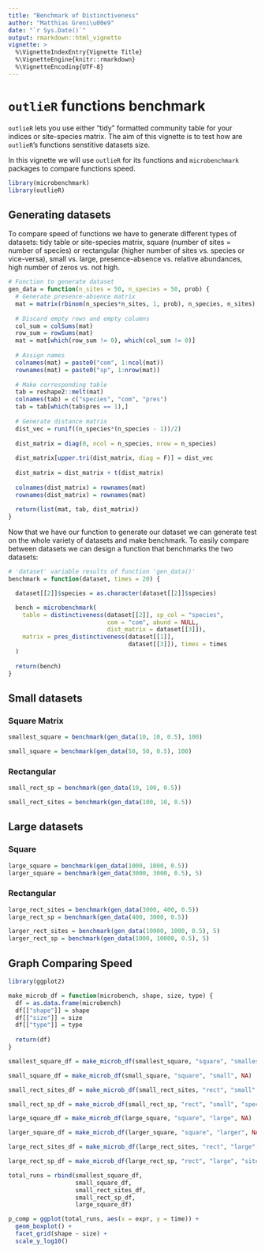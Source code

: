 ```yaml
---
title: "Benchmark of Distinctiveness"
author: "Matthias Greni\u00e9"
date: "`r Sys.Date()`"
output: rmarkdown::html_vignette
vignette: >
  %\VignetteIndexEntry{Vignette Title}
  %\VignetteEngine{knitr::rmarkdown}
  %\VignetteEncoding{UTF-8}
---
```


# `outlieR` functions benchmark

`outlieR` lets you use either "tidy" formatted community table for your indices or site-species matrix. The aim of this vignette is to test how are `outlieR`'s functions senstitive datasets size.

In this vignette we will use `outlieR` for its functions and `microbenchmark` packages to compare functions speed.

```r
library(microbenchmark)
library(outlieR)
```



## Generating datasets

To compare speed of functions we have to generate different types of datasets: tidy table or site-species matrix, square (number of sites = number of species) or rectangular (higher number of sites vs. species or vice-versa), small vs. large, presence-absence vs. relative abundances, high number of zeros vs. not high.

```r
# Function to generate dataset
gen_data = function(n_sites = 50, n_species = 50, prob) {
  # Generate presence-absence matrix
  mat = matrix(rbinom(n_species*n_sites, 1, prob), n_species, n_sites)
  
  # Discard empty rows and empty columns
  col_sum = colSums(mat)
  row_sum = rowSums(mat)
  mat = mat[which(row_sum != 0), which(col_sum != 0)]
  
  # Assign names
  colnames(mat) = paste0("com", 1:ncol(mat))
  rownames(mat) = paste0("sp", 1:nrow(mat))
  
  # Make corresponding table
  tab = reshape2::melt(mat)
  colnames(tab) = c("species", "com", "pres")
  tab = tab[which(tab$pres == 1),]
  
  # Generate distance matrix
  dist_vec = runif((n_species*(n_species - 1))/2)
  
  dist_matrix = diag(0, ncol = n_species, nrow = n_species)
  
  dist_matrix[upper.tri(dist_matrix, diag = F)] = dist_vec
  
  dist_matrix = dist_matrix + t(dist_matrix)
  
  colnames(dist_matrix) = rownames(mat)
  rownames(dist_matrix) = rownames(mat)
  
  return(list(mat, tab, dist_matrix))
}
```

Now that we have our function to generate our dataset we can generate test on the whole variety of datasets and make benchmark. To easily compare between datasets we can design a function that benchmarks the two datasets:

```r
# 'dataset' variable results of function 'gen_data()'
benchmark = function(dataset, times = 20) {

  dataset[[2]]$species = as.character(dataset[[2]]$species)

  bench = microbenchmark(
    table = distinctiveness(dataset[[2]], sp_col = "species",
                            com = "com", abund = NULL,
                            dist_matrix = dataset[[3]]),
    matrix = pres_distinctiveness(dataset[[1]],
                                  dataset[[3]]), times = times
  )
  
  return(bench)
}
```



## Small datasets

### Square Matrix

```r
smallest_square = benchmark(gen_data(10, 10, 0.5), 100)

small_square = benchmark(gen_data(50, 50, 0.5), 100)
```


### Rectangular

```r
small_rect_sp = benchmark(gen_data(10, 100, 0.5))

small_rect_sites = benchmark(gen_data(100, 10, 0.5))
```



## Large datasets

### Square

```r
large_square = benchmark(gen_data(1000, 1000, 0.5))
larger_square = benchmark(gen_data(3000, 3000, 0.5), 5)
```


### Rectangular

```r
large_rect_sites = benchmark(gen_data(3000, 400, 0.5))
large_rect_sp = benchmark(gen_data(400, 3000, 0.5))

larger_rect_sites = benchmark(gen_data(10000, 1000, 0.5), 5)
larger_rect_sp = benchmark(gen_data(1000, 10000, 0.5), 5)
```



## Graph Comparing Speed

```r
library(ggplot2)

make_microb_df = function(microbench, shape, size, type) {
  df = as.data.frame(microbench)
  df[["shape"]] = shape
  df[["size"]] = size
  df[["type"]] = type
  
  return(df)
}

smallest_square_df = make_microb_df(smallest_square, "square", "smallest", NA)

small_square_df = make_microb_df(small_square, "square", "small", NA)

small_rect_sites_df = make_microb_df(small_rect_sites, "rect", "small", "sites")

small_rect_sp_df = make_microb_df(small_rect_sp, "rect", "small", "species")

large_square_df = make_microb_df(large_square, "square", "large", NA)

larger_square_df = make_microb_df(larger_square, "square", "larger", NA)

large_rect_sites_df = make_microb_df(large_rect_sites, "rect", "large", "sites")

large_rect_sp_df = make_microb_df(large_rect_sp, "rect", "large", "sites")
```

```r
total_runs = rbind(smallest_square_df,
                   small_square_df,
                   small_rect_sites_df,
                   small_rect_sp_df,
                   large_square_df)

p_comp = ggplot(total_runs, aes(x = expr, y = time)) +
  geom_boxplot() +
  facet_grid(shape ~ size) +
  scale_y_log10()
```

